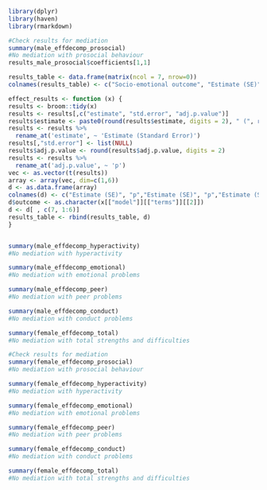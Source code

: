 ```r
library(dplyr)
library(haven)
library(rmarkdown)

```

```r
#Check results for mediation 
summary(male_effdecomp_prosocial) 
#No mediation with prosocial behaviour 
results_male_prosocial$coefficients[1,1]

results_table <- data.frame(matrix(ncol = 7, nrow=0))
colnames(results_table) <- c("Socio-emotional outcome", "Estimate (SE)", "p", "Estimate (SE)", "p", "Estimate (SE)", "p")

effect_results <- function (x) {
results <- broom::tidy(x)
results <- results[,c("estimate", "std.error", "adj.p.value")]
results$estimate <- paste0(round(results$estimate, digits = 2), " (", round(results$std.error, digits = 2), ")")
results <- results %>% 
  rename_at('estimate', ~ 'Estimate (Standard Error)')
results[,"std.error"] <- list(NULL)
results$adj.p.value <- round(results$adj.p.value, digits = 2)
results <- results %>% 
  rename_at('adj.p.value', ~ 'p')
vec <- as.vector(t(results))
array <- array(vec, dim=c(1,6))
d <- as.data.frame(array)
colnames(d) <- c("Estimate (SE)", "p","Estimate (SE)", "p","Estimate (SE)", "p")
d$outcome <- as.character(x[["model"]][["terms"]][[2]]) 
d <- d[ , c(7, 1:6)] 
results_table <- rbind(results_table, d)
}



```

```r
summary(male_effdecomp_hyperactivity)
#No mediation with hyperactivity 
```

```r
summary(male_effdecomp_emotional)
#No mediation with emotional problems 
```

```r
summary(male_effdecomp_peer)
#No mediation with peer problems 
```

```r
summary(male_effdecomp_conduct)
#No mediation with conduct problems 
```

```r
summary(female_effdecomp_total)
#No mediation with total strengths and difficulties 
```

```r
#Check results for mediation 
summary(female_effdecomp_prosocial)
#No mediation with prosocial behaviour 
```

```r
summary(female_effdecomp_hyperactivity)
#No mediation with hyperactivity 
```

```r
summary(female_effdecomp_emotional)
#No mediation with emotional problems 
```

```r
summary(female_effdecomp_peer)
#No mediation with peer problems 
```

```r
summary(female_effdecomp_conduct)
#No mediation with conduct problems 
```

```r
summary(female_effdecomp_total)
#No mediation with total strengths and difficulties 
```

